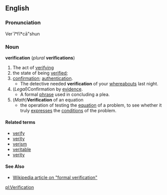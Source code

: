 ==English==
=== Pronunciation ===
Ver`ĭ*fĭ*cā"shun
=== Noun ===
'''verification''' (''plural'' '''verifications''')
# The act of [[verify]]ing
# the state of being [[verified]];
# [[confirmation]]; [[authentication]].
#* The detective needed '''verification''' of your [[whereabouts]] last night.      
# (''Legal'')Confirmation by [[evidence]].
#* A formal [[phrase]] used in concluding a plea.
# (''Math'')'''Verification''' of an equation
#* the operation of testing the [[equation]] of a problem, to see whether it truly   [[expresse]]s the [[condition]]s of the problem.  
==== Related terms ====
*[[verify]]
*[[verity]]
*[[verism]]
*[[veritable]]
*[[verity]]
==== See Also ====
*[[:w:formal verification|Wikipedia article on "formal verification"]]

[[pl:Verification]]